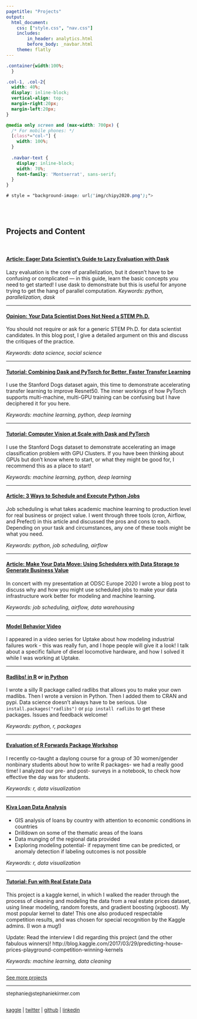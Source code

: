 ```yaml
---
pagetitle: "Projects"
output: 
  html_document:
    css: ["style.css", "nav.css"]
    includes:
        in_header: analytics.html
        before_body: _navbar.html
    theme: flatly
---
```



```css
.container{width:100%;
  }

.col-1, .col-2{
  width: 40%;
  display: inline-block;
  vertical-align: top;
  margin-right:20px;
  margin-left:20px;
}

@media only screen and (max-width: 700px) {
  /* For mobile phones: */
  [class*="col-"] {
    width: 100%;
  }
    
  .navbar-text {
    display: inline-block;
    width: 70%;
    font-family: 'Montserrat', sans-serif;
  }
}

# style = "background-image: url('img/chipy2020.png');">

```

<BR>
<BR>


## Projects and Content

<BR>

#### [Article: Eager Data Scientist's Guide to Lazy Evaluation with Dask](https://towardsdatascience.com/guide-to-lazy-evaluation-with-dask-543b48a0aa74)
Lazy evaluation is the core of parallelization, but it doesn’t have to be confusing or complicated — in this guide, learn the basic concepts you need to get started! I use dask to demonstrate but this is useful for anyone trying to get the hang of parallel computation.
*Keywords: python, parallelization, dask*  

***

#### [Opinion: Your Data Scientist Does Not Need a STEM Ph.D.](https://towardsdatascience.com/your-data-scientist-does-not-need-a-stem-ph-d-7f2206f43871)
You should not require or ask for a generic STEM Ph.D. for data scientist candidates. In this blog post, I give a detailed argument on this and discuss the critiques of the practice.

*Keywords: data science, social science*  

***


#### [Tutorial: Combining Dask and PyTorch for Better, Faster Transfer Learning](https://medium.com/analytics-vidhya/combining-dask-and-pytorch-for-better-faster-transfer-learning-6ff64963e685)
I use the Stanford Dogs dataset again, this time to demonstrate accelerating transfer learning to improve Resnet50. The inner workings of how PyTorch supports multi-machine, multi-GPU training can be confusing but I have deciphered it for you here.

*Keywords: machine learning, python, deep learning*  

***

#### [Tutorial: Computer Vision at Scale with Dask and PyTorch](https://towardsdatascience.com/computer-vision-at-scale-with-dask-and-pytorch-a18e17fc5bad)
I use the Stanford Dogs dataset to demonstrate accelerating an image classification problem with GPU Clusters. If you have been thinking about GPUs but don't know where to start, or what they might be good for, I recommend this as a place to start!

*Keywords: machine learning, python, deep learning*  

***


#### [Article: 3 Ways to Schedule and Execute Python Jobs](https://www.saturncloud.io/s/job-scheduling-with-python/)
Job scheduling is what takes academic machine learning to production level for real business or project value. I went through three tools (cron, Airflow, and Prefect) in this article and discussed the pros and cons to each. Depending on your task and circumstances, any one of these tools might be what you need.

*Keywords: python, job scheduling, airflow*  


***

#### [Article: Make Your Data Move: Using Schedulers with Data Storage to Generate Business Value](https://opendatascience.com/make-your-data-move-using-schedulers-with-data-storage-to-generate-business-value/)
In concert with my presentation at ODSC Europe 2020 I wrote a blog post to discuss why and how you might use scheduled jobs to make your data infrastructure work better for modeling and machine learning. 

*Keywords: job scheduling, airflow, data warehousing*  


***

#### [Model Behavior Video](https://www.youtube.com/watch?v=avRLRc4wI3Q)
I appeared in a video series for Uptake about how modeling industrial failures work - this was really fun, and I hope people will give it a look! I talk about a specific failure of diesel locomotive hardware, and how I solved it while I was working at Uptake. 

***

#### [Radlibs! in R](https://github.com/skirmer/radlibs) or [in Python](https://github.com/skirmer/radlibs-py)
I wrote a silly R package called radlibs that allows you to make your own madlibs. Then I wrote a version in Python. Then I added them to CRAN and pypi. Data science doesn't always have to be serious. Use `install.packages("radlibs")` or `pip install radlibs` to get these packages. Issues and feedback welcome!

*Keywords: python, r, packages*  

***

#### [Evaluation of R Forwards Package Workshop](https://skirmer.github.io/ChiEval)  
I recently co-taught a daylong course for a group of 30 women/gender nonbinary students about how to write R packages- we had a really good time! I analyzed our pre- and post- surveys in a notebook, to check how effective the day was for students.

*Keywords: r, data visualization*  

***

#### [Kiva Loan Data Analysis](https://skirmer.shinyapps.io/Kiva_Loans/)  

* GIS analysis of loans by country with attention to economic conditions in countries 
* Drilldown on some of the thematic areas of the loans
* Data munging of the regional data provided 
* Exploring modeling potential- if repayment time can be predicted, or 
anomaly detection if labeling outcomes is not possible  

*Keywords: r, data visualization*  

***


#### [Tutorial: Fun with Real Estate Data](https://www.kaggle.com/skirmer/house-prices-advanced-regression-techniques/fun-with-real-estate-data)

This project is a kaggle kernel, in which I walked the reader through the process of cleaning and modeling the data from a real estate prices dataset, using linear modeling, random forests, and gradient boosting (xgboost). My most popular kernel to date! This one also produced respectable competition results, and was chosen for special recognition by the Kaggle admins. (I won a mug!)

Update: Read the interview I did regarding this project (and the other fabulous winners)! 
http://blog.kaggle.com/2017/03/29/predicting-house-prices-playground-competition-winning-kernels

*Keywords: machine learning, data cleaning*  


***

<font size = 2>

[See more projects](https://skirmer.github.io/more_projects)

***

stephanie@stephaniekirmer.com   

<BR> <a href="http://www.kaggle.com/skirmer" onclick="captureOutboundLink('http://www.kaggle.com/skirmer'); return false;">kaggle</a>  | <a href="https://twitter.com/data_stephanie" onclick="captureOutboundLink('https://twitter.com/data_stephanie'); return false;">twitter</a>  | <a href="http://github.com/skirmer"  onclick="captureOutboundLink('http://github.com/skirmer'); return false;">github</a> | <a href="http://linkedin.com/in/skirmer" onclick="captureOutboundLink('http://linkedin.com/in/skirmer'); return false;">linkedin</a> 

</font>

